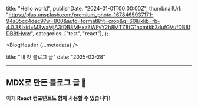   title: "Hello world",
  publishDate: "2024-01-01T00:00:00Z",
  thumbnailUrl:
    "https://plus.unsplash.com/premium_photo-1678465937171-94a05cc4dec9?w=800&auto=format&fit=crop&q=60&ixlib=rb-4.0.3&ixid=M3wxMjA3fDB8MHxzZWFyY2h8MTZ8fG1hcmtkb3dufGVufDB8fDB8fHww",
  categories: ["test", "react"],
};

<BlogHeader {...metadata} />

<article className="post-article">

title: "내 첫 블로그 글"
date: "2025-02-28"

---

# MDX로 만든 블로그 글 🚀

이제 **React 컴포넌트도 함께 사용할 수 있습니다!**

</article>
